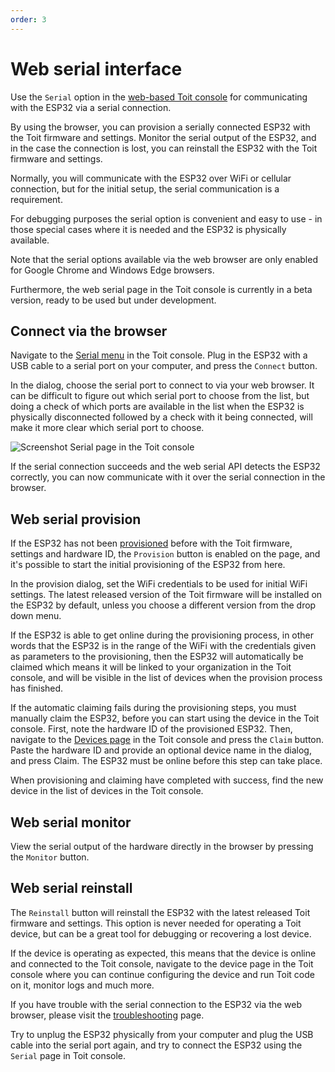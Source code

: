 ```yaml
---
order: 3
---
```



# Web serial interface

Use the `Serial` option in the [web-based Toit console](https://console.toit.io/serial)
for communicating with the ESP32 via a serial connection.

By using the browser, you can provision a serially connected ESP32 with the Toit firmware and settings.
Monitor the serial output of the ESP32, and in the case the connection is lost, you can reinstall the
ESP32 with the Toit firmware and settings.

Normally, you will communicate with the ESP32 over WiFi or cellular connection, but for the initial setup, the serial 
communication is a requirement. 

For debugging purposes the serial option is convenient and easy to use - in those special cases where it is needed and the ESP32 is physically available.

<Note type="warning" title="Limitations">

Note that the serial options available via the web browser are only enabled for 
Google Chrome and Windows Edge browsers. 

Furthermore, the web serial page in the Toit console is currently in a beta version, ready to be used but under development.

</Note>

## Connect via the browser

Navigate to the [Serial menu](https://console.toit.io/serial) in the Toit console. Plug in the ESP32 with a USB cable to a serial port on your computer,
and press the `Connect` button. 

In the dialog, choose the serial port to connect to via your web browser. It can be difficult to figure out which serial port to 
choose from the list, but doing a check of which ports are available in the list when the ESP32 is physically disconnected followed by a 
check with it being connected, will make it more clear which serial port to choose.

<img src={Serial} alt="Screenshot Serial page in the Toit console" />

If the serial connection succeeds and the web serial API detects the ESP32 correctly, you can now communicate with 
it over the serial connection in the browser. 

## Web serial provision

If the ESP32 has not been [provisioned](../provision) before with the Toit firmware, settings and hardware ID, the `Provision` button 
is enabled on the page, and it's possible to start the initial provisioning of the ESP32 from here.

In the provision dialog, set the WiFi credentials to be used for initial WiFi settings. The latest released version of the Toit firmware 
will be installed on the ESP32 by default, unless you choose a different version from the drop down menu.

If the ESP32 is able to get online during the provisioning process, in other words that the ESP32 is in the range of the 
WiFi with the credentials given as parameters to the provisioning, then the ESP32 will automatically be claimed which means it will be linked 
to your organization in the Toit console, and will be visible in the list of devices when the provision process has finished.

If the automatic claiming fails during the provisioning steps, you must manually claim the ESP32, before you can start using the
device in the Toit console. First, note the hardware ID of the provisioned ESP32. Then, navigate to the [Devices page](https://console.toit.io/devices) in the Toit console and
press the `Claim` button. Paste the hardware ID and provide an optional device name in the dialog, and press Claim.
The ESP32 must be online before this step can take place.

When provisioning and claiming have completed with success, find the new device in the list of devices in the Toit console.

## Web serial monitor

View the serial output of the hardware directly in the browser by pressing the `Monitor` button.

## Web serial reinstall

The `Reinstall` button will reinstall the ESP32 with the latest released Toit firmware and settings. This option is never needed for operating
a Toit device, but can be a great tool for debugging or recovering a lost device. 

If the device is operating as expected, this means that the device is online and connected to the Toit console, 
navigate to the device page in the Toit console where you can continue configuring the device and run Toit code on it, 
monitor logs and much more. 

<Note title="Trouble with web serial?">

If you have trouble with the serial connection to the ESP32 via the web browser, 
please visit the [troubleshooting](../serialport) page. 

Try to unplug the ESP32 physically from your computer and plug the USB cable into the serial port again, 
and try to connect the ESP32 using the `Serial` page in Toit console.

</Note>
